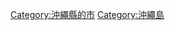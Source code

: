 {{Commonscat|Urasoe, Okinawa}}
{{Catmore}}

{{DEFAULTSORT:Urasoe-shi}}
[[Category:沖繩縣的市|Category:沖繩縣的市]]
[[Category:沖繩島|Category:沖繩島]]